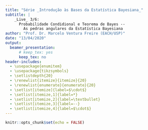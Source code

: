 ```yaml
---
title: "Série _Introdução às Bases da Estatística Bayesiana_"
subtitle: |
    _Live_ 3/6: 
      Probabilidade Condidional e Teorema de Bayes -- 
        As pedras angulares da Estatística Bayesiana
author: "Prof. Dr. Marcelo Ventura Freire (EACH/USP)"
date: "13/04/2020"
output: 
  beamer_presentation:
      # keep_tex: yes
      keep_tex: no
header-includes:
  - \usepackage{enumitem}
  - \usepackage{tikzsymbols}
  - \setlistdepth{20}
  - \renewlist{itemize}{itemize}{20}
  - \renewlist{enumerate}{enumerate}{20}
  - \setlist[itemize]{label=$\cdot$}
  - \setlist[itemize,1]{label=*}
  - \setlist[itemize,2]{label=\textbullet}
  - \setlist[itemize,3]{label=--}
  - \setlist[itemize,4]{label=$\cdot$}
---
```


```r
knitr::opts_chunk$set(echo = FALSE)
```

## 
